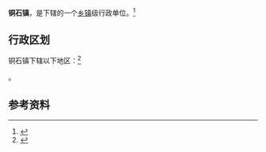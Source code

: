 {{中国乡级行政区|37/13/26/107/000}}

'''铜石镇'''，是{{PRC admin/fullname|37/13/26/107/000|3}}下辖的一个[[乡镇|乡镇]]级行政单位。<ref>{{PRC admin/ref sgc|{{PRC admin/parent|37/13/26/107/000}}}}</ref>

== 行政区划 ==

铜石镇下辖以下地区：<ref>{{PRC admin/ref sgc|37/13/26/107/000}}</ref>

{{PRC admin/children|37/13/26/107/000}}。

== 参考资料 ==

{{reflist}}

{{行政区划小作品}}
{{PRC admin/navcat|37/13/26/107/000}}